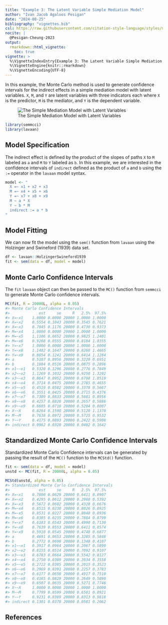 ```yaml
---
title: "Example 3: The Latent Variable Simple Mediation Model"
author: "Ivan Jacob Agaloos Pesigan"
date: "2024-08-25"
bibliography: "vignettes.bib"
csl: https://raw.githubusercontent.com/citation-style-language/styles/master/apa.csl
nocite: |
  @Pesigan-Cheung-2023
output:
  rmarkdown::html_vignette:
    toc: true
vignette: >
  %\VignetteIndexEntry{Example 3: The Latent Variable Simple Mediation Model}
  %\VignetteEngine{knitr::rmarkdown}
  %\VignetteEncoding{UTF-8}
---
```


<!-- vignettes/example-3-latent.Rmd is generated from .setup/vignettes/example-3-latent.Rmd.orig. Please edit that file -->





In this example,
the Monte Carlo method is used to generate confidence intervals
for the indirect effects in a simple mediation model with latent variables.
`X`, `M`, and `Y` are latent variables with three indicators each
where `X` is the predictor, `M` is the mediator,
and `Y` is the dependent variable.

![The Simple Mediation Model with Latent Variables](https://raw.githubusercontent.com/jeksterslab/semmcci/main/.setup/latex/figures/png/latent.png)


``` r
library(semmcci)
library(lavaan)
```

## Model Specification

The indirect effect is defined by the product of the slopes
of paths `X` to `M` labeled as `a` and `M` to `Y` labeled as `b`.
In this example, we are interested in the confidence intervals of `indirect`
defined as the product of `a` and `b` using the `:=` operator
in the `lavaan` model syntax.


``` r
model <- "
  X =~ x1 + x2 + x3
  M =~ x4 + x5 + x6
  Y =~ x7 + x8 + x9
  M ~ a * X
  Y ~ b * M
  indirect := a * b
"
```

## Model Fitting

We can now fit the model using the `sem()` function from `lavaan` using the Holzinger and Swineford (1939) data set.


``` r
df <- lavaan::HolzingerSwineford1939
fit <- sem(data = df, model = model)
```

## Monte Carlo Confidence Intervals

The `fit` `lavaan` object can then be passed to the `MC()` function from `semmcci`
to generate Monte Carlo confidence intervals.


``` r
MC(fit, R = 20000L, alpha = 0.05)
#> Monte Carlo Confidence Intervals
#>             est     se     R   2.5%  97.5%
#> X=~x1    1.0000 0.0000 20000 1.0000 1.0000
#> X=~x2    0.5554 0.1043 20000 0.3545 0.7621
#> X=~x3    0.7045 0.1176 20000 0.4730 0.9373
#> M=~x4    1.0000 0.0000 20000 1.0000 1.0000
#> M=~x5    1.1106 0.0652 20000 0.9825 1.2401
#> M=~x6    0.9268 0.0555 20000 0.8184 1.0355
#> Y=~x7    1.0000 0.0000 20000 1.0000 1.0000
#> Y=~x8    1.1482 0.1647 20000 0.8260 1.4665
#> Y=~x9    0.8854 0.1241 20000 0.6414 1.1284
#> a        0.5107 0.0956 20000 0.3220 0.6951
#> b        0.1884 0.0516 20000 0.0875 0.2896
#> x1~~x1   0.5320 0.1296 20000 0.2776 0.7849
#> x2~~x2   1.1269 0.1032 20000 0.9250 1.3292
#> x3~~x3   0.8647 0.0952 20000 0.6798 1.0519
#> x4~~x4   0.3714 0.0475 20000 0.2785 0.4655
#> x5~~x5   0.4519 0.0582 20000 0.3378 0.5667
#> x6~~x6   0.3551 0.0425 20000 0.2715 0.4376
#> x7~~x7   0.7309 0.0833 20000 0.5681 0.8956
#> x8~~x8   0.4257 0.0828 20000 0.2657 0.5886
#> x9~~x9   0.6605 0.0710 20000 0.5204 0.8007
#> X~~X     0.8264 0.1590 20000 0.5120 1.1370
#> M~~M     0.7638 0.0972 20000 0.5725 0.9532
#> Y~~Y     0.4175 0.0893 20000 0.2422 0.5908
#> indirect 0.0962 0.0320 20000 0.0402 0.1642
```

## Standardized Monte Carlo Confidence Intervals

Standardized Monte Carlo Confidence intervals can be generated by passing the result of the `MC()` function to the `MCStd()` function.


``` r
fit <- sem(data = df, model = model)
unstd <- MC(fit, R = 20000L, alpha = 0.05)
```


``` r
MCStd(unstd, alpha = 0.05)
#> Standardized Monte Carlo Confidence Intervals
#>             est     se     R   2.5%  97.5%
#> X=~x1    0.7800 0.0629 20000 0.6411 0.8907
#> X=~x2    0.4295 0.0612 20000 0.2988 0.5392
#> X=~x3    0.5672 0.0602 20000 0.4328 0.6676
#> M=~x4    0.8515 0.0230 20000 0.8026 0.8925
#> M=~x5    0.8531 0.0227 20000 0.8048 0.8936
#> M=~x6    0.8385 0.0235 20000 0.7884 0.8799
#> Y=~x7    0.6183 0.0543 20000 0.4990 0.7130
#> Y=~x8    0.7639 0.0553 20000 0.6411 0.8574
#> Y=~x9    0.5910 0.0545 20000 0.4748 0.6877
#> a        0.4691 0.0653 20000 0.3285 0.5848
#> b        0.2772 0.0698 20000 0.1348 0.4107
#> x1~~x1   0.3917 0.0964 20000 0.2067 0.5890
#> x2~~x2   0.8155 0.0514 20000 0.7092 0.9107
#> x3~~x3   0.6783 0.0664 20000 0.5542 0.8127
#> x4~~x4   0.2750 0.0389 20000 0.2034 0.3558
#> x5~~x5   0.2722 0.0385 20000 0.2015 0.3523
#> x6~~x6   0.2969 0.0391 20000 0.2257 0.3783
#> x7~~x7   0.6177 0.0658 20000 0.4917 0.7510
#> x8~~x8   0.4165 0.0829 20000 0.2649 0.5890
#> x9~~x9   0.6507 0.0635 20000 0.5271 0.7746
#> X~~X     1.0000 0.0000 20000 1.0000 1.0000
#> M~~M     0.7799 0.0599 20000 0.6581 0.8921
#> Y~~Y     0.9231 0.0389 20000 0.8313 0.9818
#> indirect 0.1301 0.0378 20000 0.0581 0.2062
```

## References
